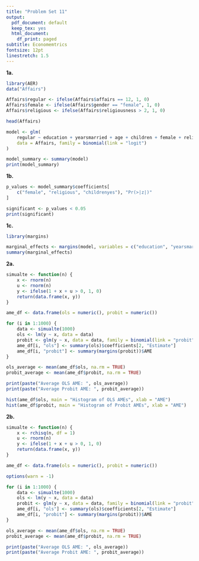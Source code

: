 ```yaml
---
title: "Problem Set 11"
output:
  pdf_document: default
  keep_tex: yes
  html_document:
    df_print: paged
subtitle: Economemtrics 
fontsize: 12pt
linestretch: 1.5
---
```


**1a.**

```r
library(AER)
data("Affairs")

Affairs$regular <- ifelse(Affairs$affairs == 12, 1, 0)
Affairs$female <- ifelse(Affairs$gender == "female", 1, 0)
Affairs$religious <- ifelse(Affairs$religiousness > 2, 1, 0)

head(Affairs)

model <- glm(
    regular ~ education + yearsmarried + age + children + female + religious,
    data = Affairs, family = binomial(link = "logit")
)

model_summary <- summary(model)
print(model_summary)
```

**1b.**

```r
p_values <- model_summary$coefficients[
    c("female", "religious", "childrenyes"), "Pr(>|z|)"
]

significant <- p_values < 0.05
print(significant)
```

**1c.**

```r
library(margins)

marginal_effects <- margins(model, variables = c("education", "yearsmarried"))
summary(marginal_effects)
```

**2a.**

```r
simualte <- function(n) {
    x <- rnorm(n)
    u <- rnorm(n)
    y <- ifelse(1 + x + u > 0, 1, 0)
    return(data.frame(x, y))
}

ame_df <- data.frame(ols = numeric(), probit = numeric())

for (i in 1:1000) {
    data <- simualte(1000)
    ols <- lm(y ~ x, data = data)
    probit <- glm(y ~ x, data = data, family = binomial(link = "probit"))
    ame_df[i, "ols"] <- summary(ols)$coefficients[2, "Estimate"]
    ame_df[i, "probit"] <- summary(margins(probit))$AME
}

ols_average <- mean(ame_df$ols, na.rm = TRUE)
probit_average <- mean(ame_df$probit, na.rm = TRUE)

print(paste("Average OLS AME: ", ols_average))
print(paste("Average Probit AME: ", probit_average))

hist(ame_df$ols, main = "Histogram of OLS AMEs", xlab = "AME")
hist(ame_df$probit, main = "Histogram of Probit AMEs", xlab = "AME")
```

**2b.**

```r
simualte <- function(n) {
    x <- rchisq(n, df = 1)
    u <- rnorm(n)
    y <- ifelse(1 + x + u > 0, 1, 0)
    return(data.frame(x, y))
}

ame_df <- data.frame(ols = numeric(), probit = numeric())

options(warn = -1)

for (i in 1:1000) {
    data <- simualte(1000)
    ols <- lm(y ~ x, data = data)
    probit <- glm(y ~ x, data = data, family = binomial(link = "probit"))
    ame_df[i, "ols"] <- summary(ols)$coefficients[2, "Estimate"]
    ame_df[i, "probit"] <- summary(margins(probit))$AME
}

ols_average <- mean(ame_df$ols, na.rm = TRUE)
probit_average <- mean(ame_df$probit, na.rm = TRUE)

print(paste("Average OLS AME: ", ols_average))
print(paste("Average Probit AME: ", probit_average))
```